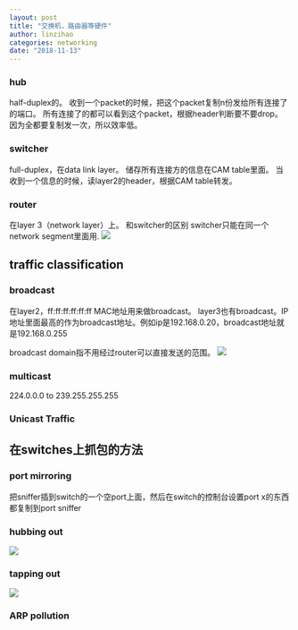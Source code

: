 ```yaml
---
layout: post
title: "交换机，路由器等硬件"
author: linzihao
categories: networking
date: "2018-11-13"
---
```


### hub ###
half-duplex的。
收到一个packet的时候，把这个packet复制n份发给所有连接了的端口。
所有连接了的都可以看到这个packet，根据header判断要不要drop。
因为全都要复制发一次，所以效率低。

### switcher ###
full-duplex，在data link layer。
储存所有连接方的信息在CAM table里面。
当收到一个信息的时候，读layer2的header，根据CAM table转发。

### router ###
在layer 3（network layer）上。
和switcher的区别
switcher只能在同一个network segment里面用.
![](https://i.imgur.com/3H8uSt6.png)

## traffic classification ##
### broadcast ###
在layer2，ff:ff:ff:ff:ff:ff MAC地址用来做broadcast。
layer3也有broadcast。IP地址里面最高的作为broadcast地址。例如ip是192.168.0.20，broadcast地址就是192.168.0.255

broadcast domain指不用经过router可以直接发送的范围。
![](https://i.imgur.com/QldtrdF.png)

### multicast ###
224.0.0.0 to 239.255.255.255

### Unicast Traffic ###

## 在switches上抓包的方法 ##
### port mirroring ###
把sniffer插到switch的一个空port上面，然后在switch的控制台设置port x的东西都复制到port sniffer

### hubbing out ###
![](https://i.imgur.com/Bcot1oR.png)

### tapping out ###
![](https://i.imgur.com/XQz7cu1.png)

### ARP pollution ###